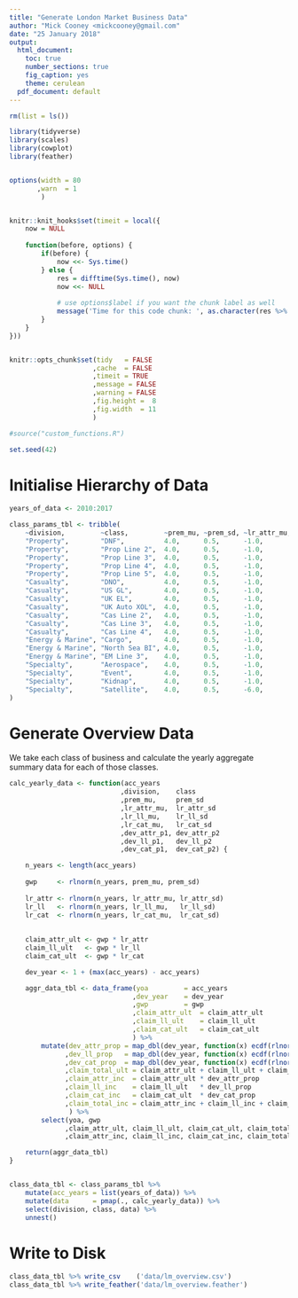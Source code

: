 ```yaml
---
title: "Generate London Market Business Data"
author: "Mick Cooney <mickcooney@gmail.com"
date: "25 January 2018"
output:
  html_document:
    toc: true
    number_sections: true
    fig_caption: yes
    theme: cerulean
  pdf_document: default
---
```



```r
rm(list = ls())

library(tidyverse)
library(scales)
library(cowplot)
library(feather)


options(width = 80
       ,warn  = 1
        )


knitr::knit_hooks$set(timeit = local({
    now = NULL
  
    function(before, options) {
        if(before) {
            now <<- Sys.time()
        } else {
            res = difftime(Sys.time(), now)
            now <<- NULL
      
            # use options$label if you want the chunk label as well
            message('Time for this code chunk: ', as.character(res %>% round(3)))
        }
    }
}))


knitr::opts_chunk$set(tidy   = FALSE
                     ,cache  = FALSE
                     ,timeit = TRUE
                     ,message = FALSE
                     ,warning = FALSE
                     ,fig.height =  8
                     ,fig.width  = 11
                     )

#source("custom_functions.R")

set.seed(42)
```

# Initialise Hierarchy of Data

```r
years_of_data <- 2010:2017

class_params_tbl <- tribble(
    ~division,         ~class,         ~prem_mu, ~prem_sd, ~lr_attr_mu, ~lr_attr_sd, ~lr_ll_mu, ~lr_ll_sd, ~lr_cat_mu, ~lr_cat_sd, ~dev_attr_p1, ~dev_attr_p2, ~dev_ll_p1, ~dev_ll_p2, ~dev_cat_p1, ~dev_cat_p2,
    "Property",        "DNF",          4.0,      0.5,      -1.0,        0.2,         -1.0,      0.3,       -3.0,       1.5,        0.3,          0.25,         0.3,        0.25,       0.3,         0.25,       
    "Property",        "Prop Line 2",  4.0,      0.5,      -1.0,        0.2,         -1.0,      0.3,       -3.0,       3.0,        0.3,          0.25,         0.3,        0.25,       0.3,         0.25,       
    "Property",        "Prop Line 3",  4.0,      0.5,      -1.0,        0.2,         -1.0,      0.3,       -3.0,       2.0,        0.3,          0.25,         0.3,        0.25,       0.3,         0.25,       
    "Property",        "Prop Line 4",  4.0,      0.5,      -1.0,        0.2,         -1.0,      0.3,       -3.0,       2.0,        0.3,          0.25,         0.3,        0.25,       0.3,         0.25,       
    "Property",        "Prop Line 5",  4.0,      0.5,      -1.0,        0.2,         -1.0,      0.3,       -3.0,       1.0,        0.3,          0.25,         0.3,        0.25,       0.3,         0.25,       
    "Casualty",        "DNO",          4.0,      0.5,      -1.0,        0.2,         -1.0,      0.3,       -3.0,       3.0,        0.25,         1.0,          0.25,       1.0,        0.25,        1.0,        
    "Casualty",        "US GL",        4.0,      0.5,      -1.0,        0.2,         -1.0,      0.3,       -3.0,       2.0,        0.25,         1.0,          0.25,       1.0,        0.25,        1.0,        
    "Casualty",        "UK EL",        4.0,      0.5,      -1.0,        0.2,         -1.0,      0.3,       -3.0,       3.0,        0.25,         1.0,          0.25,       1.0,        0.25,        1.0,        
    "Casualty",        "UK Auto XOL",  4.0,      0.5,      -1.0,        0.2,         -1.0,      0.3,       -3.0,       3.0,        0.25,         1.0,          0.25,       1.0,        0.25,        1.0,        
    "Casualty",        "Cas Line 2",   4.0,      0.5,      -1.0,        0.2,         -1.0,      0.3,       -3.0,       1.0,        0.25,         1.0,          0.25,       1.0,        0.25,        1.0,        
    "Casualty",        "Cas Line 3",   4.0,      0.5,      -1.0,        0.2,         -1.0,      0.3,       -3.0,       1.0,        0.25,         1.0,          0.25,       1.0,        0.25,        1.0,        
    "Casualty",        "Cas Line 4",   4.0,      0.5,      -1.0,        0.2,         -1.0,      0.3,       -3.0,       2.0,        0.25,         1.0,          0.25,       1.0,        0.25,        1.0,        
    "Energy & Marine", "Cargo",        4.0,      0.5,      -1.0,        0.2,         -1.0,      0.3,       -3.0,       2.0,        0.005,        0.2,          0.005,      0.2,        0.005,       0.2,        
    "Energy & Marine", "North Sea BI", 4.0,      0.5,      -1.0,        0.2,         -1.0,      0.3,       -3.0,       1.0,        0.005,        0.2,          0.005,      0.2,        0.005,       0.2,        
    "Energy & Marine", "EM Line 3",    4.0,      0.5,      -1.0,        0.2,         -1.0,      0.3,       -3.0,       2.0,        0.005,        0.2,          0.005,      0.2,        0.005,       0.2,        
    "Specialty",       "Aerospace",    4.0,      0.5,      -1.0,        0.2,         -1.0,      0.3,       -3.0,       2.0,        0.1,          0.7,          0.1,        0.7,        0.1,         0.7,        
    "Specialty",       "Event",        4.0,      0.5,      -1.0,        0.2,         -1.0,      0.3,       -3.0,       3.0,        0.1,          0.7,          0.1,        0.7,        0.1,         0.7,        
    "Specialty",       "Kidnap",       4.0,      0.5,      -1.0,        0.2,         -1.0,      0.3,       -3.0,       2.0,        0.1,          0.7,          0.1,        0.7,        0.1,         0.7,        
    "Specialty",       "Satellite",    4.0,      0.5,      -6.0,        1.0,         -6.0,      1.5,       -6.0,       4.0,        0.1,          0.7,          0.1,        0.7,        0.1,         0.7
)


```


# Generate Overview Data

We take each class of business and calculate the yearly aggregate summary data
for each of those classes.

```r


calc_yearly_data <- function(acc_years
                            ,division,    class
                            ,prem_mu,     prem_sd
                            ,lr_attr_mu,  lr_attr_sd
                            ,lr_ll_mu,    lr_ll_sd
                            ,lr_cat_mu,   lr_cat_sd
                            ,dev_attr_p1, dev_attr_p2
                            ,dev_ll_p1,   dev_ll_p2
                            ,dev_cat_p1,  dev_cat_p2) {

    n_years <- length(acc_years)
    
    gwp     <- rlnorm(n_years, prem_mu, prem_sd)
    
    lr_attr <- rlnorm(n_years, lr_attr_mu, lr_attr_sd)
    lr_ll   <- rlnorm(n_years, lr_ll_mu,   lr_ll_sd)
    lr_cat  <- rlnorm(n_years, lr_cat_mu,  lr_cat_sd)
    
    
    claim_attr_ult <- gwp * lr_attr
    claim_ll_ult   <- gwp * lr_ll
    claim_cat_ult  <- gwp * lr_cat

    dev_year <- 1 + (max(acc_years) - acc_years)

    aggr_data_tbl <- data_frame(yoa         = acc_years
                               ,dev_year    = dev_year
                               ,gwp         = gwp
                               ,claim_attr_ult  = claim_attr_ult
                               ,claim_ll_ult    = claim_ll_ult
                               ,claim_cat_ult   = claim_cat_ult
                               ) %>%
        mutate(dev_attr_prop = map_dbl(dev_year, function(x) ecdf(rlnorm(100, dev_attr_p1, dev_attr_p2))(x))
              ,dev_ll_prop   = map_dbl(dev_year, function(x) ecdf(rlnorm(100, dev_ll_p1,   dev_ll_p2))(x))
              ,dev_cat_prop  = map_dbl(dev_year, function(x) ecdf(rlnorm(100, dev_cat_p1,  dev_cat_p2))(x))
              ,claim_total_ult = claim_attr_ult + claim_ll_ult + claim_cat_ult
              ,claim_attr_inc  = claim_attr_ult * dev_attr_prop 
              ,claim_ll_inc    = claim_ll_ult   * dev_ll_prop 
              ,claim_cat_inc   = claim_cat_ult  * dev_cat_prop 
              ,claim_total_inc = claim_attr_inc + claim_ll_inc + claim_cat_inc
               ) %>%
        select(yoa, gwp
              ,claim_attr_ult, claim_ll_ult, claim_cat_ult, claim_total_ult
              ,claim_attr_inc, claim_ll_inc, claim_cat_inc, claim_total_inc)

    return(aggr_data_tbl)
}


class_data_tbl <- class_params_tbl %>%
    mutate(acc_years = list(years_of_data)) %>%
    mutate(data      = pmap(., calc_yearly_data)) %>%
    select(division, class, data) %>%
    unnest()
```



# Write to Disk


```r
class_data_tbl %>% write_csv    ('data/lm_overview.csv')
class_data_tbl %>% write_feather('data/lm_overview.feather')
```





















